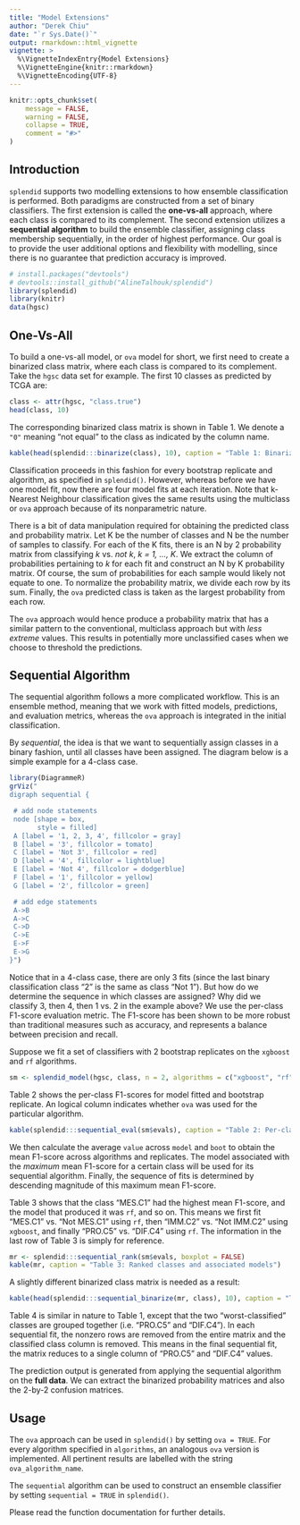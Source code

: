 ```yaml
---
title: "Model Extensions"
author: "Derek Chiu"
date: "`r Sys.Date()`"
output: rmarkdown::html_vignette
vignette: >
  %\VignetteIndexEntry{Model Extensions}
  %\VignetteEngine{knitr::rmarkdown}
  %\VignetteEncoding{UTF-8}
---
```


```r
knitr::opts_chunk$set(
	message = FALSE,
	warning = FALSE,
	collapse = TRUE,
	comment = "#>"
)
```

## Introduction

`splendid` supports two modelling extensions to how ensemble classification is performed. Both paradigms are constructed from a set of binary classifiers. The first extension is called the **one-vs-all** approach, where each class is compared to its complement. The second extension utilizes a **sequential algorithm** to build the ensemble classifier, assigning class membership sequentially, in the order of highest performance. Our goal is to provide the user additional options and flexibility with modelling, since there is no guarantee that prediction accuracy is improved.

```r
# install.packages("devtools")
# devtools::install_github("AlineTalhouk/splendid")
library(splendid)
library(knitr)
data(hgsc)
```

## One-Vs-All

To build a one-vs-all model, or `ova` model for short, we first need to create a binarized class matrix, where each class is compared to its complement. Take the `hgsc` data set for example. The first 10 classes as predicted by TCGA are:

```r
class <- attr(hgsc, "class.true")
head(class, 10)
```

The corresponding binarized class matrix is shown in Table 1. We denote a `"0"` meaning "not equal" to the class as indicated by the column name.

```r
kable(head(splendid:::binarize(class), 10), caption = "Table 1: Binarized class matrix for `ova`")
```

Classification proceeds in this fashion for every bootstrap replicate and algorithm, as specified in `splendid()`. However, whereas before we have one model fit, now there are four model fits at each iteration. Note that k-Nearest Neighbour classification gives the same results using the multiclass or `ova` approach because of its nonparametric nature.

There is a bit of data manipulation required for obtaining the predicted class and probability matrix. Let K be the number of classes and N be the number of samples to classify. For each of the K fits, there is an N by 2 probability matrix from classifying *k* vs. *not k*, *k = 1, ..., K*. We extract the column of probabilities pertaining to *k* for each fit and construct an N by K probability matrix. Of course, the sum of probabilities for each sample would likely not equate to one. To normalize the probability matrix, we divide each row by its sum. Finally, the `ova` predicted class is taken as the largest probability from each row.

The `ova` approach would hence produce a probability matrix that has a similar pattern to the conventional, multiclass approach but with *less extreme* values. This results in potentially more unclassified cases when we choose to threshold the predictions.

## Sequential Algorithm

The sequential algorithm follows a more complicated workflow. This is an ensemble method, meaning that we work with fitted models, predictions, and evaluation metrics, whereas the `ova` approach is integrated in the initial classification.

By *sequential*, the idea is that we want to sequentially assign classes in a binary fashion, until all classes have been assigned. The diagram below is a simple example for a 4-class case.

```r
library(DiagrammeR)
grViz("
digraph sequential {

 # add node statements
 node [shape = box,
       style = filled]
 A [label = '1, 2, 3, 4', fillcolor = gray]
 B [label = '3', fillcolor = tomato]
 C [label = 'Not 3', fillcolor = red]
 D [label = '4', fillcolor = lightblue]
 E [label = 'Not 4', fillcolor = dodgerblue]
 F [label = '1', fillcolor = yellow]
 G [label = '2', fillcolor = green]

 # add edge statements
 A->B
 A->C
 C->D
 C->E
 E->F
 E->G
}")
```

Notice that in a 4-class case, there are only 3 fits (since the last binary classification class "2" is the same as class "Not 1"). But how do we determine the sequence in which classes are assigned? Why did we classify 3, then 4, then 1 vs. 2 in the example above? We use the per-class F1-score evaluation metric. The F1-score has been shown to be more robust than traditional measures such as accuracy, and represents a balance between precision and recall.

Suppose we fit a set of classifiers with 2 bootstrap replicates on the `xgboost` and `rf` algorithms.

```r
sm <- splendid_model(hgsc, class, n = 2, algorithms = c("xgboost", "rf"))
```

Table 2 shows the per-class F1-scores for model fitted and bootstrap replicate. An logical column indicates whether `ova` was used for the particular algorithm.

```r
kable(splendid:::sequential_eval(sm$evals), caption = "Table 2: Per-class F1-scores by model and bootstrap replicate")
```

We then calculate the average `value` across `model` and `boot` to obtain the mean F1-score across algorithms and replicates. The model associated with the *maximum* mean F1-score for a certain class will be used for its sequential algorithm. Finally, the sequence of fits is determined by descending magnitude of this maximum mean F1-score.

Table 3 shows that the class "MES.C1" had the highest mean F1-score, and the model that produced it was `rf`, and so on. This means we first fit "MES.C1" vs. "Not MES.C1" using `rf`, then "IMM.C2" vs. "Not IMM.C2" using `xgboost`, and finally "PRO.C5" vs. "DIF.C4" using `rf`. The information in the last row of Table 3 is simply for reference.

```r
mr <- splendid:::sequential_rank(sm$evals, boxplot = FALSE)
kable(mr, caption = "Table 3: Ranked classes and associated models")
```

A slightly different binarized class matrix is needed as a result:

```r
kable(head(splendid:::sequential_binarize(mr, class), 10), caption = "Table 4: Binarized class matrix for sequential algorithm")
```

Table 4 is similar in nature to Table 1, except that the two "worst-classified" classes are grouped together (i.e. "PRO.C5" and "DIF.C4"). In each sequential fit, the nonzero rows are removed from the entire matrix and the classified class column is removed. This means in the final sequential fit, the matrix reduces to a single column of "PRO.C5" and "DIF.C4" values.

The prediction output is generated from applying the sequential algorithm on the **full data**. We can extract the binarized probability matrices and also the 2-by-2 confusion matrices.

## Usage

The `ova` approach can be used in `splendid()` by setting `ova = TRUE`. For every algorithm specified in `algorithms`, an analogous `ova` version is implemented. All pertinent results are labelled with the string `ova_algorithm_name`.

The `sequential` algorithm can be used to construct an ensemble classifier by setting `sequential = TRUE` in `splendid()`.

Please read the function documentation for further details.
